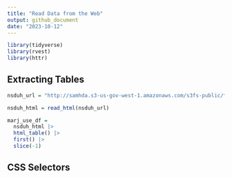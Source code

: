 ```yaml
---
title: "Read Data from the Web"
output: github_document
date: "2023-10-12"
---
```


```r
library(tidyverse)
library(rvest)
library(httr)
```


## Extracting Tables
```r
nsduh_url = "http://samhda.s3-us-gov-west-1.amazonaws.com/s3fs-public/field-uploads/2k15StateFiles/NSDUHsaeShortTermCHG2015.htm"
```

```r
nsduh_html = read_html(nsduh_url)
```

```r
marj_use_df =
  nsduh_html |> 
  html_table() |> 
  first() |> 
  slice(-1)
```

## CSS Selectors

